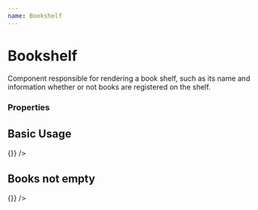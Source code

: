 ```yaml
---
name: Bookshelf
---
```



# Bookshelf

Component responsible for rendering a book shelf, such as its name and information whether or not books
are registered on the shelf.

### Properties

<PropsTable of={Bookshelf} />

## Basic Usage

<Playground>
  <Bookshelf name="Read" books={[]} updateBook={() => {}} />
</Playground>

## Books not empty

<Playground>
  <Bookshelf
    name="Want to Read"
    books={[
      {
        'title': "The Cuckoo's Calling",
        'authors': [
          'Robert Galbraith'
        ],
        'imageLinks': {
          'smallThumbnail': 'http://books.google.com/books/content?id=evuwdDLfAyYC&printsec=frontcover&img=1&zoom=5&edge=curl&source=gbs_api',
          'thumbnail': 'http://books.google.com/books/content?id=evuwdDLfAyYC&printsec=frontcover&img=1&zoom=1&edge=curl&source=gbs_api'
        },
        'id': 'evuwdDLfAyYC',
        'shelf': 'wantToRead'
      },
      {
        'title': 'React.js Essentials',
        'authors': [
          'Artemij Fedosejev'
        ],
        'imageLinks': {
          'smallThumbnail': 'http://books.google.com/books/content?id=Rhl1CgAAQBAJ&printsec=frontcover&img=1&zoom=5&edge=curl&source=gbs_api',
          'thumbnail': 'http://books.google.com/books/content?id=Rhl1CgAAQBAJ&printsec=frontcover&img=1&zoom=1&edge=curl&source=gbs_api'
        },
        'id': 'Rhl1CgAAQBAJ',
        'shelf': 'wantToRead'
      },
      {
        'title': 'God’s Plan for His Chosen: The Cost and the Conflict',
        'authors': [
          'Walt Thrun'
        ],
        'id': 'UOZpCwAAQBAJ',
        'shelf': 'wantToRead'
      },
    ]}
    updateBook={() => {}}
  />
</Playground>